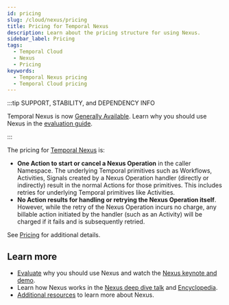 ```yaml
---
id: pricing
slug: /cloud/nexus/pricing
title: Pricing for Temporal Nexus
description: Learn about the pricing structure for using Nexus.
sidebar_label: Pricing
tags:
  - Temporal Cloud
  - Nexus
  - Pricing
keywords:
  - Temporal Nexus pricing
  - Temporal Cloud pricing
---
```


:::tip SUPPORT, STABILITY, and DEPENDENCY INFO

Temporal Nexus is now [Generally Available](/evaluate/development-production-features/release-stages#general-availability).
Learn why you should use Nexus in the [evaluation guide](/evaluate/nexus).

:::

The pricing for [Temporal Nexus](/evaluate/nexus) is:

- **One Action to start or cancel a Nexus Operation** in the caller Namespace.
  The underlying Temporal primitives such as Workflows, Activities, Signals created by a Nexus Operation handler (directly or indirectly) result in the normal Actions for those primitives.
  This includes retries for underlying Temporal primitives like Activities.
- **No Action results for handling or retrying the Nexus Operation itself**.
  However, while the retry of the Nexus Operation incurs no charge, any billable action initiated by the handler (such as an Activity) will be charged if it fails and is subsequently retried.

See [Pricing](/cloud/pricing) for additional details.

## Learn more

- [Evaluate](/evaluate/nexus) why you should use Nexus and watch the [Nexus keynote and demo](https://youtu.be/qqc2vsv1mrU?feature=shared&t=2082).
- Learn how Nexus works in the [Nexus deep dive talk](https://www.youtube.com/watch?v=izR9dQ_eIe4) and [Encyclopedia](/nexus).
- [Additional resources](/evaluate/nexus#learn-more) to learn more about Nexus.
